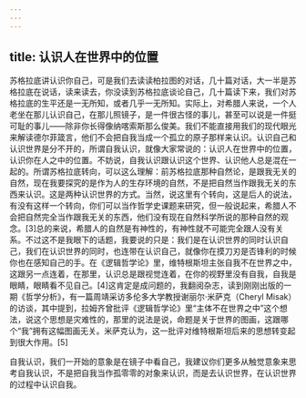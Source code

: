 ```yaml
---
---
---
```

title: 认识人在世界中的位置
---




苏格拉底讲认识你自己，可是我们去读读柏拉图的对话，几十篇对话，大一半是苏格拉底在说话，读来读去，你没读到苏格拉底谈论自己，几十篇读下来，我们对苏格拉底的生平还是一无所知，或者几乎一无所知。实际上，对希腊人来说，一个人老坐在那儿认识自己，在那儿照镜子，是一件很古怪的事儿，甚至可以说是一件挺可耻的事儿——除非你长得像纳喀索斯那么俊美。我们不能直接用我们的现代眼光来解读德尔菲箴言，他们不会把自我当成一个孤立的原子那样来认识。认识自己和认识世界是分不开的，所谓自我认识，就像大家常说的：认识人在世界中的位置，认识你在人之中的位置。不妨说，自我认识跟认识这个世界、认识他人总是混在一起的。所谓苏格拉底转向，可以这么理解：前苏格拉底那种自然论，是跟我无关的自然，现在我要探究的是作为人的生存环境的自然，不是把自然当作跟我无关的东西来认识。这是两种认识世界的方式。当然，说这里有个转向，这是后人的说法，有没有这样一个转向，你们可以当作哲学史课题来研究，但一般说起来，希腊人不会把自然完全当作跟我无关的东西，他们没有现在自然科学所说的那种自然的观念。[3]总的来说，希腊人的自然是有神性的，有神性就不可能完全跟人没有关系。不过这不是我眼下的话题，我要说的只是：我们是在认识世界的同时认识自己，我们在认识世界的同时，也连带在认识自己，就像你在摸刀刃是否锋利的时候你也在感知自己的手。在《逻辑哲学论》里，维特根斯坦主张自我不在世界之中，这跟另一点连着，在那里，认识总是跟视觉连着，在你的视野里没有自我，自我是眼睛，眼睛看不见自己。[4]这肯定是成问题的，我翻阅杂志，读到刚刚出版的一期《哲学分析》，有一篇周靖采访多伦多大学教授谢丽尔·米萨克（Cheryl Misak）的访谈，其中提到，拉姆齐曾批评《逻辑哲学论》里“主体不在世界之中”这个想法，说这个思想是灾难性的，那里的说法是说，命题是关于世界的图画，这跟哪个“我”拥有这幅图画无关。米萨克认为，这一批评对维特根斯坦后来的思想转变起到很大作用。[5]

自我认识，我们一开始的意象是在镜子中看自己，我建议你们更多从触觉意象来思考自我认识，不是把自我当作孤零零的对象来认识，而是去认识世界，在认识世界的过程中认识自我。